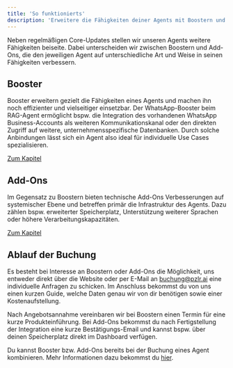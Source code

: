 ```yaml
---
title: 'So funktionierts'
description: 'Erweitere die Fähigkeiten deiner Agents mit Boostern und Add-Ons.'
---
```


Neben regelmäßigen Core-Updates stellen wir unseren Agents weitere Fähigkeiten beiseite. Dabei unterscheiden wir zwischen Boostern und Add-Ons, die den jeweiligen Agent auf unterschiedliche Art und Weise in seinen Fähigkeiten verbessern.

## Booster

Booster erweitern gezielt die Fähigkeiten eines Agents und machen ihn noch effizienter und vielseitiger einsetzbar. Der WhatsApp-Booster beim RAG-Agent ermöglicht bspw. die Integration des vorhandenen WhatsApp Business-Accounts als weiteren Kommunikationskanal oder den direkten Zugriff auf weitere, unternehmensspezifische Datenbanken. Durch solche Anbindungen lässt sich ein Agent also ideal für individuelle Use Cases spezialisieren.

<a href="https://docs.pzlr.ai/upgrades/booster">Zum Kapitel</a>

## Add-Ons

Im Gegensatz zu Boostern bieten technische Add-Ons Verbesserungen auf systemischer Ebene und betreffen primär die Infrastruktur des Agents. Dazu zählen bspw. erweiterter Speicherplatz, Unterstützung weiterer Sprachen oder höhere Verarbeitungskapazitäten.

<a href="https://docs.pzlr.ai/upgrades/addons">Zum Kapitel</a>

## Ablauf der Buchung

Es besteht bei Interesse an Boostern oder Add-Ons die Möglichkeit, uns entweder direkt über die Website oder per E-Mail an <a href="mailto:buchung@pzlr.ai">buchung@pzlr.ai</a> eine individuelle Anfragen zu schicken. Im Anschluss bekommst du von uns einen kurzen Guide, welche Daten genau wir von dir benötigen sowie einer Kostenaufstellung. 

Nach Angebotsannahme vereinbaren wir bei Boostern einen Termin für eine kurze Produkteinführung. Bei Add-Ons bekommst du nach Fertigstellung der Integration eine kurze Bestätigungs-Email und kannst bspw. über deinen Speicherplatz direkt im Dashboard verfügen.

<Tip>Du kannst Booster bzw. Add-Ons bereits bei der Buchung eines Agent kombinieren. Mehr Informationen dazu bekommst du [hier](https://docs.pzlr.ai/ersteschritte/agentbuchen).</Tip>